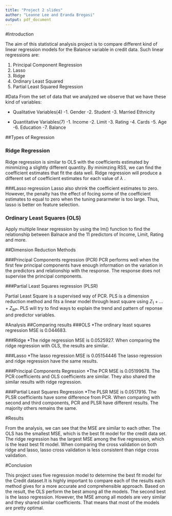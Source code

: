 ```yaml
---
title: "Project 2 slides"
author: "Leanne Lee and Eranda Bregasi"
output: pdf_document
---
```

#Introduction

The aim of this statistical analysis project is to compare different kind of linear regression models for the Balance variable in credit data. Such linear regressions are: 

1. Principal Component Regression
2. Lasso 
3. Ridge
4. Ordinary Least Squared
5. Partial Least Squared Regression

#Data
From the set of data that we analyzed we observe that we have these kind of variables: 

* Qualitative Variables(4) 
  -1. Gender 
  -2. Student 
  -3. Married Ethnicity

* Quantitative Variables(7) 
  -1. Income
  -2. Limit 
  -3. Rating 
  -4. Cards 
  -5. Age 
  -6. Education 
  -7. Balance
  
##Types of Regression

### Ridge Regression
Ridge regression is similar to OLS with the coefficients estimated by minimizing a slightly different quantity. By minimzing RSS, we can find the coefficient estimates that fit the data well. Ridge regression will produce a different set of coefficient estimates for each value of $\lambda$ .

###Lasso regression
Lasso also shrink the coefficient estimates to zero. However, the penalty has the effect of focing some of the coefficient estimates to equal to zero when the tuning pararmeter is too large. Thus, lasso is better on feature selection.

### Ordinary Least Squares (OLS)
Apply multiple linear regression by using the lm() function to find the relationship between Balnace and the 11 predictors of Income, Limit, Rating and more.

##Dimension Reduction Methods

###Principal Components regression (PCR)
PCR performs well when the first few principal components have enough information on the variation in the predictors and relationship with the response. The response does not supervise the principal components.

###Partial Least Squares regression (PLSR)

Partial Least Square is a supervised way of PCR. PLS is a dimension reduction method and fits a linear model through least square using $Z_1 + \dots + Z_{M*}$. PLS will try to find ways to explain the trend and pattern of reponse and predictor variables.

#Analysis
##Comparing results
###OLS
  *The ordinary least squares regression MSE is 0.044683.

###Ridge
  *The ridge regression MSE is 0.0525927. When comparing the ridge regression with OLS, the results are similar.

###Lasso
  *The lasso regression MSE is 0.05154446 The lasso regression and ridge regression have the same results.

###Principal Components Regression
  *The PCR MSE is 0.05199678. The PCR coefficients and OLS coefficients are similar. They also shared the similar results with ridge regression.

###Partial Least Squares Regression
  *The PLSR MSE is 0.0517916. The PLSR coefficients have some difference from PCR. When comparing with second and third components, PCR and PLSR have different results. The majority others remains the same.

#Results

From the analysis, we can see that the MSE are similar to each other. The OLS has the smallest MSE, which is the best fit model for the credit data set. The ridge regression has the largest MSE among the five regression, which is the least best fit model. When comparing the cross validation on both ridge and lasso, lasso cross validation is less consistent than ridge cross validation.

#Conclusion

This project uses five regression model to determine the best fit model for the Credit dataset.It is highly important to compare each of the results each method gives for a more accurate and comprehensible approach. Based on the result, the OLS perform the best among all the models. The second best is the lasso regression. However, the MSE among all models are very similar and they shared similar coefficients. That means that most of the models are pretty optimal.  